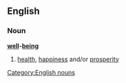 ==English==
===Noun===
'''[[well]]-[[being]]'''
#[[health]], [[happiness]] and/or [[prosperity]]
[[Category:English nouns]]